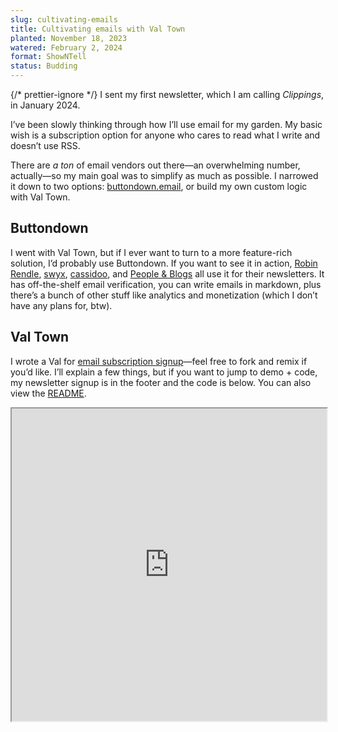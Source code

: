 ```yaml
---
slug: cultivating-emails
title: Cultivating emails with Val Town
planted: November 18, 2023
watered: February 2, 2024
format: ShowNTell
status: Budding
---
```


{/* prettier-ignore */}
<Callout>
  I sent my <Link href="/january-2024">first newsletter</Link>, which I am calling <Link href="/garden?format=Clipping">_Clippings_</Link>,
  in January 2024.
</Callout>

I’ve been slowly <Link href="/newsletters">thinking through</Link> how I’ll use email for my garden. My basic wish is a subscription option for anyone who cares to read what I write and doesn’t use <Link href="/rss.xml">RSS</Link>.

There are _a ton_ of email vendors out there—an overwhelming number, actually—so my main goal was to simplify as much as possible. I narrowed it down to two options: [buttondown.email](https://buttondown.email/), or build my own custom logic with <Link href="/val-town-button">Val Town</Link>.

## Buttondown

I went with Val Town, but if I ever want to turn to a more feature-rich solution, I’d probably use Buttondown. If you want to see it in action, [Robin Rendle](https://robinrendle.com/), [swyx](https://www.swyx.io/), [cassidoo](https://cassidoo.co/), and [People & Blogs](https://peopleandblogs.com/) all use it for their newsletters. It has off-the-shelf email verification, you can write emails in markdown, plus there’s a bunch of other stuff like analytics and monetization (which I don’t have any plans for, btw).

## Val Town

I wrote a Val for [email subscription signup](https://www.val.town/v/petermillspaugh/emailSubscription)—feel free to fork and remix if you’d like. I’ll explain a few things, but if you want to jump to demo + code, my newsletter signup is in the footer and the code is below. You can also view the [README](https://www.val.town/v/petermillspaugh/emailSubscription).

<iframe
  style={{ border: "none", marginBottom: "24px" }}
  id="email-subscription-val"
  title="Email subscription with Val Town"
  width="100%"
  height="500"
  src="https://www.val.town/embed/petermillspaugh/emailSubscription"
  loading="lazy"
/>

The Val is a [Hono](https://hono.dev/) router with two endpoints: `/send-verification` and `/confirm-verification`. The first route (called from my frontend—more on that below):

1. Extracts name and email from the request form data
2. Generates a token using Deno’s built-in `crypto.randomUUID()` function
3. Upserts a row into the `subscribers` table (using Val Town’s built-in SQLite database)
4. Sends an email with a confirmation link

The confirmation link sends the user to a page on my garden, which fires a request to the second endpoint with the email and token as query params. The `/confirm-verification` handler:

1. Pulls the email and token from the request and finds a matching row in the `subscribers` table
2. If the `subscribed_at` timestamp written by the first endpoint is in the last 30 minutes, the `verified` column flips to true and the frontend updates upon the success response
3. If the timestamp is older than 30 minutes, the endpoint updates the `subscribed_at` timestamp and resends a verification email

I also added a simple HTML form on `GET /`, which you can see in action by opening the "Browser preview" in the embedded Val.

### Queuing the verification email

To tidy up, I pulled out a handful of helper Vals that the main router Val imports. This one sends emails and alerts me about new signups or errors:

<iframe
  style={{ border: "none", marginBottom: "24px" }}
  id="send-email-verification-val"
  title="Email subscription with Val Town: sendVerificationEmail"
  width="100%"
  height="500"
  src="https://www.val.town/embed/petermillspaugh/sendVerificationEmail"
  loading="lazy"
/>

Sending emails to people other than yourself is a paid feature, but if you want to stay on the free plan, you can go with a package like [nodemailer](https://www.npmjs.com/package/nodemailer) or [@sendgrid/mail](https://www.npmjs.com/package/@sendgrid/mail).

Originally I was awaiting the `@std/email` invocation before sending a success response to the client, but I refactored to send an optimistic success response and queue up the email to send asynchronously (as a Promise). The thought is, instant feedback is expected UX on a Web form submission, but not for a confirmation email. Plus, it takes a few seconds for someone to open up their email, so that’s extra cushion. Definitely not a perfect science, but to gauge the actual latency I measured the awaited `sendEmail` call a dozen times, and it’s quite fast: 95 milliseconds, 98, 151, 92, 30, 119, 79, 36, 26, 30, 72, and 21.

### Upserting subscribers and refreshing tokens with SQLite

As mentioned, Val Town comes with your own SQLite database courtesy of Turso. Here’s the Val that `/send-verification` invokes to upsert a subscriber:

<iframe
  style={{ border: "none", marginBottom: "24px" }}
  id="send-email-verification-val"
  title="Email subscription with Val Town: upsertEmailSubscriber"
  width="100%"
  height="500"
  src="https://www.val.town/embed/petermillspaugh/upsertEmailSubscriber"
  loading="lazy"
/>

And here’s the Val that `/confirm-verification` calls to refresh the token if it’s been over 30 minutes:

<iframe
  style={{ border: "none", marginBottom: "24px" }}
  id="send-email-verification-val"
  title="Email subscription with Val Town: refreshVerificationToken"
  width="100%"
  height="500"
  src="https://www.val.town/embed/petermillspaugh/refreshVerificationToken"
  loading="lazy"
/>

### Signup form

Here’s a simplified example of a signup form using React. My full implementation is [here](https://github.com/pmillspaugh/petemillspaugh.com/blob/main/src/components/EmailSignup/.EmailSignup.tsx). As mentioned, the `GET /` handler returns an HTML form that fires a `POST /send-verification`, so it is possible to skip your own frontend and just fork the Val.

```tsx EmailSignup.tsx
const EmailSignupForm = () => {
  const [name, setName] = useState("");
  const [email, setEmail] = useState("");

  async function handleSubmit(e) {
    e.preventDefault();
    setName("");
    setEmail("");

    const formData = new FormData();
    formData.append("name", name);
    formData.append("email", email);

    await fetch(
      "https://petermillspaugh-emailSubscription.web.val.run/send-verification",
      {
        method: "POST",
        body: formData,
      }
    );
  }

  return (
    <form onSubmit={handleSubmit}>
      <label htmlFor="name">First name</label>
      <input
        id="name"
        value={name}
        onChange={(e) => setName(e.target.value)}
        type="text"
        required={true}
      />
      <label htmlFor="email">Email</label>
      <input
        id="email"
        value={email}
        onChange={(e) => setEmail(e.target.value)}
        type="email"
        required={true}
      />
      <button type="submit">Subscribe</button>
    </form>
  );
};
```

### Confirmation page

And here’s a simplified example of a confirmation page. Full implementation [here](https://github.com/pmillspaugh/petemillspaugh.com/blob/main/src/components/EmailConfirmation/.EmailConfirmation.tsx). As a stretch feature, I’d like to move this confirmation UI into a Val so that full email subscriptions work out of the box just by forking a handful of Vals.

```tsx EmailConfirmation.tsx
const EmailConfirmationPage = () => {
  const router = useRouter(); // Next.js page directory router
  const { email, token } = router.query;
  const [isConfirmed, setIsConfirmed] = useState(false);

  useEffect(() => {
    async function confirmEmail() {
      if (!email || !token) return;

      const response = await fetch(
        `https://petermillspaugh-emailSubscription.web.val.run/confirm-verification?email=${email}&token=${token}`,
        { method: "PUT" }
      );
      const { confirmed } = await response.json();
      if (confirmed) setIsConfirmed(true);
    }

    confirmEmail();
  }, [email, token]);

  if (!isConfirmed) return null;

  return (
    <main>
      <h1>You’re all set!</h1>
    </main>
  );
};
```

### Sending emails

<Callout>
  Btw, I built the Vals for email signup and verification a couple months before
  building out the logic to actually send emails. That is to say—if you’re
  unsure how you’d like to use email for your blog, but you at least want to
  start cultivating subscriber emails, that’s definitely an option.
</Callout>

Here’s the feature set of my <Link href="/think-small">SLC</Link> email newsletter:

- Send emails to subscribers monthly on a cron
- Log newsletters and all sent emails in SQL tables
- Create a monthly newsletter by forking a template
- Send test emails to myself
- Send a monthly reminder to myself to write the next newsletter

The emails themselves are just unstyled HTML, but I link to the Web version for easy-on-the-eyes reading. If I end up wanting custom email components with styling and all, I’ve bookmarked [MJML](https://mjml.io/) and [HEML](https://heml.io/) as options to research. Josh Comeau wrote a nice blog post on [his robust MJML email workflow](https://www.joshwcomeau.com/react/wonderful-emails-with-mjml-and-mdx/).

Here’s the Val that sends newsletters on a `0 12 1 * *` cron (first of the month at 12pm UTC):

<iframe
  style={{ border: "none", marginBottom: "24px" }}
  id="send-email-val"
  title="Email subscription with Val Town: sendEmailNewsletter"
  width="100%"
  height="500"
  src="https://www.val.town/embed/petermillspaugh/sendEmailNewsletter"
  loading="lazy"
/>

This Val has several layers of protection to avoid double sending emails. It no-ops and alerts me if:

- The cron interval was run less than 28 days ago
- The invocation is not within 5 minutes of the target send date
- The latest newsletter has already been sent
- There’s already a log of that newsletter emailed to a given subscriber

Since this Val is public, anyone can run it, so the first two checks ensure an early return if it’s manually run. The third check would trigger if the cron runs and I hadn’t gotten around to adding the next newsletter (which seems inevitable). I also log each sent email, so the final check ensures a particular subscriber hasn’t already received the latest edition.

Those mechanisms feel a bit hacky, so any suggestions are welcome! Feel free to comment on the Val or submit a PR.

### Sending test emails

I also have a Val to send test emails. When you’re writing up a newsletter to send to subscribers, it’s helpful to send it to yourself ahead of time to proofread, see how it looks in different email clients, etc.

<iframe
  style={{ border: "none", marginBottom: "24px" }}
  id="send-test-email-val"
  title="Email subscription with Val Town: sendTestEmailNewsletter"
  width="100%"
  height="500"
  src="https://www.val.town/embed/petermillspaugh/sendTestEmailNewsletter"
  loading="lazy"
/>

### Publishing process

I write and publish the Web version first, either the day or morning before the newsletter goes out. So creating a fresh newsletter means forking the Val for a prior one—like the one below from January—and converting my MDX to JSX. I could also go directly from MDX to HTML in the Val with an npm package like I do in my garden, but it’s pretty easy to have Copilot convert from MDX to JSX for me.

<iframe
  style={{ border: "none", marginBottom: "24px" }}
  id="newsletter-val-january"
  title="Email subscription with Val Town: january2024"
  width="100%"
  height="500"
  src="https://www.val.town/embed/petermillspaugh/january2024"
  loading="lazy"
/>

I also considered writing the newletter in a Val first then fetching it the garden at runtime. That way I wouldn’t have to copy-paste-convert, and there’d be one source of truth for the newsletter content. That felt a bit heavy, though, and I wanted to maintain the snappy load times of my static site for the Web version.

### Storing subscribers, newsletters, and sent emails with SQLite

As mentioned, I have a few SQLite tables for subscribers, each newsletter version, and logs for all sent emails.

<iframe
  style={{ border: "none", marginBottom: "24px" }}
  id="val-createSubscribers"
  title="Email subscription with Val Town: createSubscribers"
  width="100%"
  height="400"
  src="https://www.val.town/embed/petermillspaugh/createSubscribers"
  loading="lazy"
/>

<iframe
  style={{ border: "none", marginBottom: "24px" }}
  id="val-createNewsletters"
  title="Email subscription with Val Town: createNewsletters"
  width="100%"
  height="400"
  src="https://www.val.town/embed/petermillspaugh/createNewsletters"
  loading="lazy"
/>

<iframe
  style={{ border: "none", marginBottom: "24px" }}
  id="val-createEmailLogs"
  title="Email subscription with Val Town: createEmailLogs"
  width="100%"
  height="400"
  src="https://www.val.town/embed/petermillspaugh/createEmailLogs"
  loading="lazy"
/>

In `email_logs`, the `ON DELETE CASCADE` clause means if a subscriber or newsletter record was deleted it would delete all related logs. I don’t expect this to come up, but maybe if someone asked me to hard delete their personal info.

Over time it’s possible the `email_logs` table could become big enough that I’d want to do stuff for performance, like maybe adding indexes on `subscriber_id` and `newsletter_id`. That would be a good problem to have! No need to prematurely optimize now, though.

### Unsubscribe

I also wrote an unsubscribe Val that sets `subscribed_at` to null and alerts me via email. I thought about omitting the alert so I don’t get sad if a stranger or friend unsubscribes, but that hasn’t happened yet (phew). And I would want to know if people started dropping like flies so I could consider slowing down newsletter frequency, for example.

<iframe
  style={{ border: "none", marginBottom: "24px" }}
  id="unsubscribe-val"
  title="Email subscription with Val Town: unsubscribeFromNewsletter"
  width="100%"
  height="500"
  src="https://www.val.town/embed/petermillspaugh/unsubscribeFromNewsletter"
  loading="lazy"
/>

## Why go with Val Town

Buttondown would be _easier_, but Val Town is more fun and yields more learning for me, which is a major reason why I tend to my garden in the first place. It’s also completely customizable, so I can build a robust system over time if I want to. Price is about the same (free tier, then $9/mo for Buttondown versus $10/mo for Val Town Pro).

A major benefit to using Val Town is being able to send emails with no extra dependency. It’s also handy because you get a SQLite database out of the box—some meta frameworks offer something similar, like [Vercel Storage](https://vercel.com/docs/storage). And because my Vals are public, others can fork and improve upon them (any suggestions are welcome—just comment on a Val). Not only that—knowing my code is public and might be used by others forces me to write cleaner/better code (in theory, at least).

As always, the Val Town team is super helpful and responsive. Thanks to André and Steve for answering questions I had while building this. Hop in the Discord if you’re interested to see all sorts of Vals people are coming up with!
